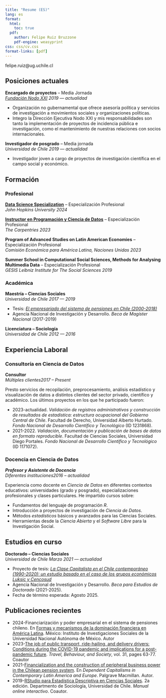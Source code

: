 ```yaml
---
title: "Resume (ES)"
lang: es
format:
  html:
    toc: true
  pdf:
    author: Felipe Ruiz Bruzzone
    pdf-engine: weasyprint
css: css/cv.css
format-links: [pdf]
---
```


::: {.print-only .contact-block}
felipe.ruiz\@ug.uchile.cl
:::

## Posiciones actuales
**Encargado de proyectos** -- Media Jornada <br> *[Fundación Nodo XXI](https://www.nodoxxi.cl/)* [*2019 --- actualidad*]{.cvdate}

-   Organización no gubernamental que ofrece asesoría política y servicios de investigación a movimientos sociales y organizaciones políticas.
-   Integro la Dirección Ejecutiva Nodo XXI y mis responsabilidades son tanto la implementación de proyectos de incidencia pública e investigación, como el mantenimiento de nuestras relaciones con socios internacionales.

**Investigador de posgrado** -- Media jornada <br> *Universidad de Chile* [*2019 --- actualidad*]{.cvdate}

-   Investigador joven a cargo de proyectos de investigación científica en el campo social y económico. 

## Formación

### Profesional
**[Data Science Specialization](https://www.coursera.org/account/accomplishments/specialization/L53LGQM762N2)** -- Especialización Profesional <br> *John Hopkins University* [*2024*]{.cvdate}

**[Instructor en Programación y Ciencia de Datos](https://carpentries.org/instructors/)** -- Especialización Profesional <br> *The Carpentries* [*2023*]{.cvdate}

**Program of Advanced Studies on Latin American Economies** -- Especialización Profesional <br> *Comisión Económica para América Latina, Naciones Unidas* [*2023*]{.cvdate}

**Summer School in Computational Social Sciences, Methods for Analysing Multimedia Data** -- Especialización Profesional <br> *GESIS Leibniz Institute for The Social Sciences* [*2019*]{.cvdate}

### Académica
**Maestría -- Ciencias Sociales** <br> *Universidad de Chile* [*2017 --- 2019*]{.cvdate}

- Tesis: [*El empresariado del sistema de pensiones en Chile (2000-2018)*](https://repositorio.uchile.cl/handle/2250/178848) 
-   Agencia Nacional de Investigación y Desarrollo. *Beca de Magíster Nacional* (2017-2019)

**Licenciatura -- Sociología** <br> *Universidad de Chile* [*2012 --- 2016*]{.cvdate}

## Experiencia Laboral

### Consultoría en Ciencia de Datos

**Consultor** <br> *Múltiples clientes*[*2017 -- Present*]{.cvdate}

Presto servicios de recopilación, preprocesamiento, análisis estadístico y visualización de datos a distintos clientes del sector privado, científico y académico. Los últimos proyectos en los que he participado fueron:

-   2023-actualidad. *Validación de registros administrativos y construcción de resultados de estadística: estructura ocupacional del Gobierno Central de Chile*. Facultad de Derecho, Universidad Alberto Hurtado. *Fondo Nacional de Desarrollo Científico y Tecnológico* (ID 1231868).
-   2021-2022. *Validación, documentación y publicación de bases de datos en formato reproducible*.  Facultad de Ciencias Sociales, Universidad Diego Portales. *Fondo Nacional de Desarrollo Científico y Tecnológico* (ID 1171072).


### Docencia en Ciencia de Datos

***Profesor y Asistente de Docencia***  <br> *Diferentes instituciones*[*2016 -- actualidad*]{.cvdate}

Experiencia como docente en *Ciencia de Datos* en diferentes contextos educativos: universidades (grado y posgrado), especializaciones profesionales y clases particulares. He impartido cursos sobre:

- Fundamentos del lenguaje de programación *R*.
- Introducción a proyectos de investigación de *Ciencia de Datos*.
- Métodos *estadísticos* básicos y avanzados para las Ciencias Sociales.
- Herramientas desde la *Ciencia Abierta* y el *Software Libre* para la Investigación Social.

## Estudios en curso

**Doctorado -- Ciencias Sociales** <br> *Universidad de Chile* [*Marzo 2021 --- actualidad*]{.cvdate}

- Proyecto de tesis: *[La Clase Capitalista en el Chile contemporáneo (1990-2020): un estudio basado en el caso de los grupos económicos Luksic y Cencosud](https://www.researchgate.net/publication/371500552_La_Clase_Capitalista_en_el_Chile_contemporaneo_1990-2020_un_estudio_basado_en_el_caso_de_los_grupos_economicos_Luksic_y_Cencosud_The_Capitalist_Class_in_Contemporary_Chile_1990-2020_A_study_based_on_t)* 
-   Agencia Nacional de Investigación y Desarrollo. *Beca para Estudios de Doctorado* (2021-2025).
-   Fecha de término esperada: Agosto 2025.

## Publicaciones recientes
- 2024-Financiarización y poder empresarial
en el sistema de pensiones chileno. En [Formas y mecanismos de la dominación financiera en América Latina](https://www.iis.unam.mx/formas-y-mecanismos-de-la-dominacion-financiera-en-america-latina/). México: Instituto de Investigaciones Sociales de la Universidad Nacional Autónoma de México. Autor
-   2023-[The job of public transport, ride-hailing, and delivery drivers: Conditions during the COVID-19 pandemic and implications for a post-pandemic future](https://doi.org/10.1016/j.tbs.2022.11.004). *Travel, Behaviour, and Society*, vol. 31, pages 63-77. Coautor
-   2021-[Financialization and the construction of peripheral business power in the Chilean pension system](https://doi.org/10.1007/978-3-030-71315-7). En *Dependent Capitalisms in Contemporary Latin America and Europe*. Palgrave Macmillan. Autor.
-   2019-[RStudio para Estadística Descriptiva en Ciencias Sociales](https://bookdown.org/gboccardo/manual-ED-UCH/). 2a edición. Departmento de Sociología, Universidad de Chile. *Manual online interactivo*. Coautor.
